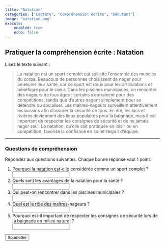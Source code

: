 ```yaml
---
title: "Natation"
categories: ["Lecture", "Compréhension écrite", "Débutant"]
image: "natation.png"
execute:
    enabled: true
    echo: false
---
```


## Pratiquer la compréhension écrite : Natation

Lisez le texte suivant :

> La natation est un sport complet qui sollicite l’ensemble des muscles du corps. Beaucoup de personnes choisissent de nager pour améliorer leur santé, car ce sport est doux pour les articulations et bénéfique pour le cœur. Dans les piscines municipales, on rencontre des nageurs de tous âges : certains s’entraînent pour des compétitions, tandis que d’autres nagent simplement pour se détendre ou socialiser. Les maîtres-nageurs surveillent attentivement les bassins afin d’assurer la sécurité de tous. En été, les lacs et rivières deviennent des lieux populaires pour la baignade, mais il est important de respecter les consignes de sécurité et de ne jamais nager seul. La natation, qu’elle soit pratiquée en loisir ou en compétition, favorise la confiance en soi et l’esprit d’équipe.

---

### Questions de compréhension

Répondez aux questions suivantes. Chaque bonne réponse vaut 1 point.

<form id="exam-form">
    <ol>
        <li>
            Pourquoi la natation est-elle considérée comme un sport complet ?<br>
            <input type="text" name="q1">
        </li>
        <li>
            Quels sont les avantages de la natation pour la santé ?<br>
            <input type="text" name="q2">
        </li>
        <li>
            Qui peut-on rencontrer dans les piscines municipales ?<br>
            <input type="text" name="q3">
        </li>
        <li>
            Quel est le rôle des maîtres-nageurs ?<br>
            <input type="text" name="q4">
        </li>
        <li>
            Pourquoi est-il important de respecter les consignes de sécurité lors de la baignade en milieu naturel ?<br>
            <input type="text" name="q5">
        </li>
    </ol>
    <button type="button" onclick="gradeExam()">Soumettre</button>
</form>
<div id="result"></div>

<script>
function normalize(str) {
    return str.trim().toLowerCase();
}
function gradeExam() {
    const answers = {
        q1: ["elle sollicite tous les muscles", "sollicite l’ensemble des muscles", "tous les muscles du corps", "muscles du corps"],
        q2: ["doux pour les articulations", "bénéfique pour le cœur", "améliorer la santé", "bon pour la santé", "bénéfique pour la santé"],
        q3: ["nageurs de tous âges", "personnes de tous âges", "nageurs", "personnes qui s’entraînent et d’autres qui se détendent", "nageurs en compétition et loisirs"],
        q4: ["assurer la sécurité", "surveiller les bassins", "surveillent attentivement les bassins", "sécurité de tous", "veiller à la sécurité"],
        q5: ["pour éviter les accidents", "ne jamais nager seul", "respecter les consignes de sécurité", "important pour la sécurité", "éviter les dangers"]
    };
    let score = 0;
    const form = document.getElementById('exam-form');
    for (let i = 1; i <= 5; i++) {
        const userAnswer = normalize(form['q'+i].value);
        if (answers['q'+i].some(ans => userAnswer.includes(normalize(ans)))) {
            score += 1;
        }
    }
    document.getElementById('result').innerHTML = `<strong>Votre score : ${score} / 5</strong>`;
}
</script>
